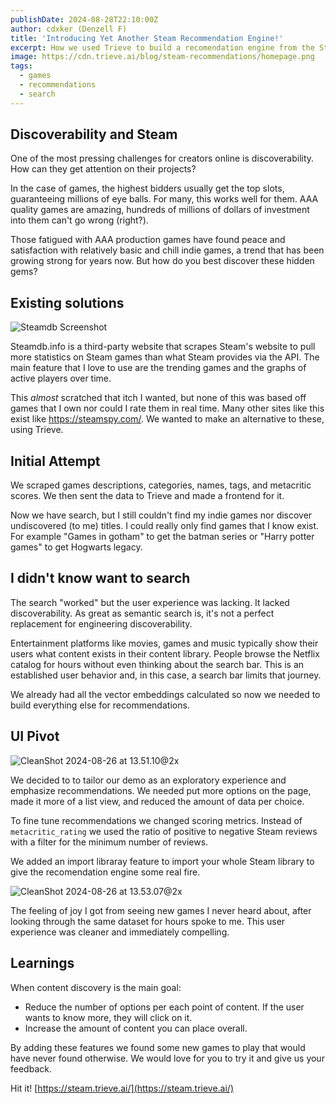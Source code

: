 ```yaml
---
publishDate: 2024-08-28T22:10:00Z
author: cdxker (Denzell F)
title: 'Introducing Yet Another Steam Recommendation Engine!'
excerpt: How we used Trieve to build a recomendation engine from the Steam game catalog.
image: https://cdn.trieve.ai/blog/steam-recommendations/homepage.png
tags:
  - games
  - recommendations
  - search
---
```


## Discoverability and Steam

One of the most pressing challenges for creators online is discoverability. How can they get attention on their projects?

In the case of games, the highest bidders usually get the top slots, guaranteeing millions of eye balls. For many, this works well for them. AAA quality games are amazing, hundreds of millions of dollars of investment into them can't go wrong (right?).

Those fatigued with AAA production games have found peace and satisfaction with relatively basic and chill indie games, a trend that has been growing strong for years now. But how do you best discover these hidden gems?

## Existing solutions

![Steamdb Screenshot](https://cdn.trieve.ai/blog/steam-recommendations/steamdb-view.png)

Steamdb.info is a third-party website that scrapes Steam's website to pull more statistics on Steam games than what Steam provides via the API. The main feature that I love to use are the trending games and the graphs of active players over time.

This *almost* scratched that itch I wanted, but none of this was based off games that I own nor could I rate them in real time. Many other sites like this exist like https://steamspy.com/.  We wanted to make an alternative to these, using Trieve.

## Initial Attempt

We scraped games descriptions, categories, names, tags, and metacritic scores. We then sent the data to Trieve and made a frontend for it.

<ImageComparison
  query=""
  size="large"
  leftImageSrc="https://cdn.trieve.ai/blog/steam-recommendations/hogwarts-search.png"
  rightImageSrc="https://cdn.trieve.ai/blog/steam-recommendations/batman-search.png"
  leftImageAlt=""
  rightImageAlt=""
  leftCaption='Results for "Games in Gotham"'
  rightCaption='Results for "Harry Potter Games"'
  leftLink=""
  rightStyles="border-fuchsia-500"
  leftStyles="border-fuchsia-500"
  rightLink=""
/>

Now we have search, but I still couldn't find my indie games nor discover undiscovered (to me) titles. I could really only find games that I know exist. For example "Games in gotham" to get the batman series or "Harry potter games" to get Hogwarts legacy.


## I didn't know want to search

The search "worked" but the user experience was lacking. It lacked discoverability. As great as semantic search is, it's not a perfect replacement for engineering discoverability.

Entertainment platforms like movies, games and music typically show their users what content exists in their content library. People browse the Netflix catalog for hours without even thinking about the search bar. This is an established user behavior and, in this case, a search bar limits that journey.

We already had all the vector embeddings calculated so now we needed to build everything else for recommendations.

## UI Pivot

![CleanShot 2024-08-26 at 13.51.10@2x](https://cdn.trieve.ai/blog/steam-recommendations/homepage.png)

We decided to to tailor our demo as an exploratory experience and emphasize recommendations. We needed put more options on the page, made it more of a list view, and reduced the amount of data per choice.

To fine tune recommendations we changed scoring metrics. Instead of `metacritic_rating` we used the ratio of positive to negative Steam reviews with a filter for the minimum number of reviews.

We added an import libraray feature to import your whole Steam library to give the recomendation engine some real fire.

![CleanShot 2024-08-26 at 13.53.07@2x](https://cdn.trieve.ai/blog/steam-recommendations/import-games.png)

The feeling of joy I got from seeing new games I never heard about, after looking through the same dataset for hours spoke to me. This user experience was cleaner and immediately compelling.

## Learnings

When content discovery is the main goal:
- Reduce the number of options per each point of content. If the user wants to know more, they will click on it.
- Increase the amount of content you can place overall.

By adding these features we found some new games to play that would have never found otherwise. We would love for you to try it and give us your feedback.

Hit it! [https://steam.trieve.ai/](https://steam.trieve.ai/)
